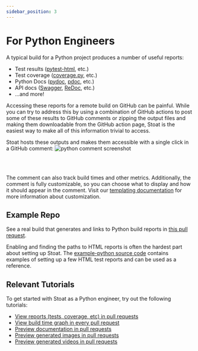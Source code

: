 ```yaml
---
sidebar_position: 3
---
```


# For Python Engineers

A typical build for a Python project produces a number of useful reports:
* Test results ([pytest-html](https://pypi.org/project/pytest-html/), etc.)
* Test coverage ([coverage.py](https://coverage.readthedocs.io/en/latest/), etc.)
* Python Docs ([pydoc](https://docs.python.org/3/library/pydoc.html), [pdoc](https://pdoc.dev/), etc.)
* API docs ([Swagger](https://swagger.io/), [ReDoc](https://redocly.com/), etc.)
* ...and more!

Accessing these reports for a remote build on GitHub can be painful.
While you can try to address this by using a combination of GitHub actions to post some of these results to GitHub comments or zipping the output files and making them downloadable from the GitHub action page,
Stoat is the easiest way to make all of this information trivial to access.

Stoat hosts these outputs and makes them accessible with a single click in a GitHub comment:
<img src="https://stoat-dev--static.stoat.page/screenshot-python.png" alt="python comment screenshot" width={600} />

<br /><br />

The comment can also track build times and other metrics. Additionally, the comment is fully customizable, so
you can choose what to display and how it should appear in the comment.
Visit our [templating documentation](../concepts/templating) for more information about customization.

## Example Repo

See a real build that generates and links to Python build reports in [this pull request](https://github.com/stoat-dev/example-python/pull/2).

Enabling and finding the paths to HTML reports is often the hardest part about setting up Stoat.
The [example-python source code](https://github.com/stoat-dev/example-python) contains examples of setting up a few
HTML test reports and can be used as a reference.

## Relevant Tutorials

To get started with Stoat as a Python engineer, try out the following tutorials:
* [View reports (tests, coverage, etc) in pull requests](../tutorials/view-reports)
* [View build time graph in every pull request](../tutorials/build-runtimes)
* [Preview documentation in pull requests](../tutorials/preview-docs)
* [Preview generated images in pull requests](../tutorials/preview-images)
* [Preview generated videos in pull requests](../tutorials/preview-videos)

